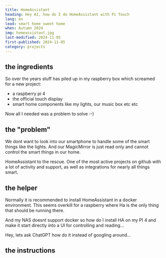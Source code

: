 ```yaml
---
title: HomeAssistant
heading: Hey AI, how do I do HomeAssistant with Pi Touch
lang: en
lead: smart home sweet home
when: Autumn 2024
img: homeassistant.jpg
last-modified: 2024-11-05
first-published: 2024-11-05
category: projects
---
```


## the ingredients

So over the years stuff has piled up in my raspberry box which screamed for a new project:

- a raspberry pi 4
- the official touch display
- smart home components like my lights, our music box etc etc

Now all I needed was a problem to solve :-)

## the "problem"

We dont want to look into our smartphone to handle some of the smart things like the lights. And our MagicMirror is just
read only and cannot control the smart things in our home.

HomeAssistant to the rescue. One of the most active projects on github with a lot of activity and support, as well as
integrations for nearly all things smart.

## the helper

Normally it is recommended to install HomeAssistant in a docker environment. This seems overkill for a raspberry where
Ha is the only thing that should be running there.

And my NAS doesnt support docker so how do I install HA on my PI 4 and make it start directly into a UI for controlling
and reading...

Hey, lets ask ChatGPT how do it instead of googling around...

## the instructions

